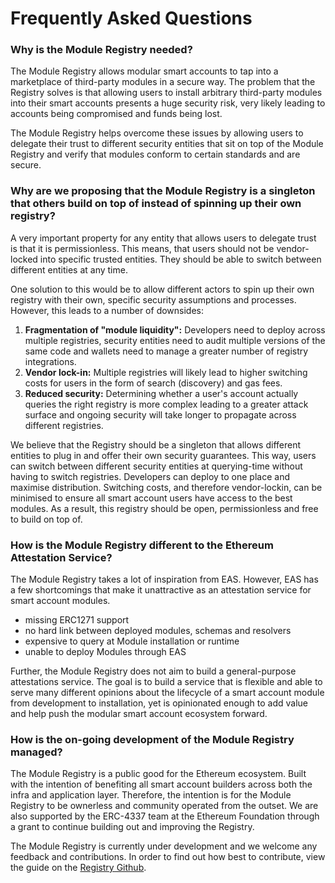 # Frequently Asked Questions

### Why is the Module Registry needed?

The Module Registry allows modular smart accounts to tap into a marketplace of third-party modules in a secure way. The problem that the Registry solves is that allowing users to install arbitrary third-party modules into their smart accounts presents a huge security risk, very likely leading to accounts being compromised and funds being lost.

The Module Registry helps overcome these issues by allowing users to delegate their trust to different security entities that sit on top of the Module Registry and verify that modules conform to certain standards and are secure.

### Why are we proposing that the Module Registry is a singleton that others build on top of instead of spinning up their own registry?

A very important property for any entity that allows users to delegate trust is that it is permissionless. This means, that users should not be vendor-locked into specific trusted entities. They should be able to switch between different entities at any time.

One solution to this would be to allow different actors to spin up their own registry with their own, specific security assumptions and processes. However, this leads to a number of downsides:

1. **Fragmentation of "module liquidity":** Developers need to deploy across multiple registries, security entities need to audit multiple versions of the same code and wallets need to manage a greater number of registry integrations.
2. **Vendor lock-in:** Multiple registries will likely lead to higher switching costs for users in the form of search (discovery) and gas fees.
3. **Reduced security:** Determining whether a user's account actually queries the right registry is more complex leading to a greater attack surface and ongoing security will take longer to propagate across different registries.

We believe that the Registry should be a singleton that allows different entities to plug in and offer their own security guarantees. This way, users can switch between different security entities at querying-time without having to switch registries. Developers can deploy to one place and maximise distribution. Switching costs, and therefore vendor-lockin, can be minimised to ensure all smart account users have access to the best modules. As a result, this registry should be open, permissionless and free to build on top of.

### How is the Module Registry different to the Ethereum Attestation Service?

The Module Registry takes a lot of inspiration from EAS.
However, EAS has a few shortcomings that make it unattractive as an attestation service for smart account modules.

-   missing ERC1271 support
-   no hard link between deployed modules, schemas and resolvers
-   expensive to query at Module installation or runtime
-   unable to deploy Modules through EAS

Further, the Module Registry does not aim to build a general-purpose attestations service. The goal is to build a service that is flexible and able to serve many different opinions about the lifecycle of a smart account module from development to installation, yet is opinionated enough to add value and help push the modular smart account ecosystem forward.

### How is the on-going development of the Module Registry managed?

The Module Registry is a public good for the Ethereum ecosystem. Built with the intention of benefiting all smart account builders across both the infra and application layer. Therefore, the intention is for the Module Registry to be ownerless and community operated from the outset. We are also supported by the ERC-4337 team at the Ethereum Foundation through a grant to continue building out and improving the Registry.

The Module Registry is currently under development and we welcome any feedback and contributions. In order to find out how best to contribute, view the guide on the [Registry Github](https://github.com/rhinestonewtf/registry/).
